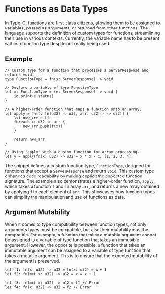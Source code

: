 # Functions as Data Types

In Type-C, functions are first-class citizens, allowing them to be assigned to variables, passed as arguments, or returned from other functions. The language supports the definition of custom types for functions, streamlining their use in various contexts.
Currently, the variable name has to be present within a function type despite not really being used.



## Example

```tc
// Custom type for a function that processes a ServerResponse and returns void.
type FunctionType = fn(s: ServerResponse) -> void

// Declare a variable of type FunctionType
let x: FunctionType = (e: ServerResponse) -> void {
    io.print(e.status)
}

// A higher-order function that maps a function onto an array.
let apply = fn(f: fn(u32) -> u32, arr: u32[]) -> u32[] {
    let new_arr = []
    foreach x: u32 in arr {
        new_arr.push(f(x))
    }

    return new_arr
}

// Using 'apply' with a custom function for array processing.
let y = apply(fn(x: u32) -> u32 = x * x - x, [1, 2, 3, 4])
```

The snippet defines a custom function type, `FunctionType`, designed for functions that accept a `ServerResponse` and return `void`. This custom type enhances code readability by making explicit the expected function signature. The example also demonstrates a higher-order function, `apply`, which takes a function `f` and an array `arr`, and returns a new array obtained by applying `f` to each element of `arr`. This showcases how function types can simplify the manipulation and use of functions as data.

## Argument Mutability
When it comes to type compatibility between function types, not only arguments types must be compatible, 
but also their mutability must be compatible. For example, a function that takes a mutable argument cannot
 be assigned to a variable of type function that takes an immutable argument. However, the opposite is 
 possible, a function that takes an immutable argument can be assigned to a variable of type function 
 that takes a mutable argument. This is to ensure that the expected mutability of the argument is preserved.

```tc
let f1: fn(x: u32) -> u32 = fn(x: u32) = x + 1
let f2: fn(mut x: u32) -> u32 = x = x + 1

let f3: fn(mut x: u32) -> u32 = f1 // Error
let f4: fn(x: u32) -> u32 = f2 // Error
```
